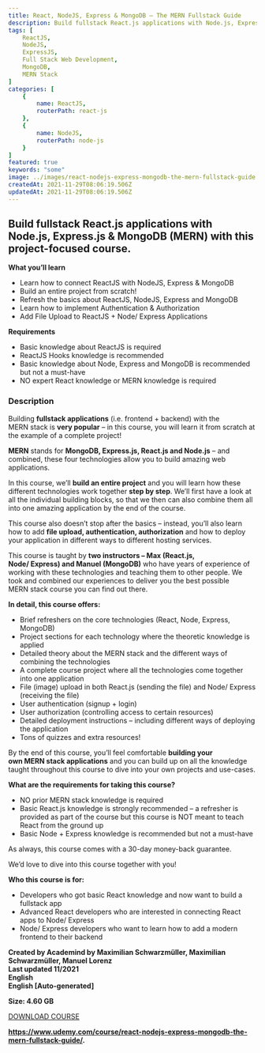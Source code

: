 ```yaml
---
title: React, NodeJS, Express & MongoDB – The MERN Fullstack Guide
description: Build fullstack React.js applications with Node.js, Express.js & MongoDB (MERN) with this project-focused course.Building fullstack applications (i.e. frontend + backend) with the MERN stack is very popular – in this course, you will learn it from scratch at the example of a complete project!
tags: [
	ReactJS,
	NodeJS,
	ExpressJS,
	Full Stack Web Development,
	MongoDB,
	MERN Stack
]
categories: [
	{
		name: ReactJS,
		routerPath: react-js
	},
	{
		name: NodeJS,
        routerPath: node-js
	}
]
featured: true
keywords: "some"
image: ../images/react-nodejs-express-mongodb-the-mern-fullstack-guide.jpg
createdAt: 2021-11-29T08:06:19.506Z
updatedAt: 2021-11-29T08:06:19.506Z
---
```


## **Build fullstack React.js applications with Node.js, Express.js & MongoDB (MERN) with this project-focused course.**

**What you’ll learn**

-   Learn how to connect ReactJS with NodeJS, Express & MongoDB
-   Build an entire project from scratch!
-   Refresh the basics about ReactJS, NodeJS, Express and MongoDB
-   Learn how to implement Authentication & Authorization
-   Add File Upload to ReactJS + Node/ Express Applications

**Requirements**

-   Basic knowledge about ReactJS is required
-   ReactJS Hooks knowledge is recommended
-   Basic knowledge about Node, Express and MongoDB is recommended but not a must-have
-   NO expert React knowledge or MERN knowledge is required

### **Description**

Building **fullstack applications** (i.e. frontend + backend) with the MERN stack is **very popular** – in this course, you will learn it from scratch at the example of a complete project!

**MERN** stands for **MongoDB, Express.js, React.js and Node.js** – and combined, these four technologies allow you to build amazing web applications.

In this course, we’ll **build an entire project** and you will learn how these different technologies work together **step by step**. We’ll first have a look at all the individual building blocks, so that we then can also combine them all into one amazing application by the end of the course.

This course also doesn’t stop after the basics – instead, you’ll also learn how to add **file upload, authentication, authorization** and how to deploy your application in different ways to different hosting services.

This course is taught by **two instructors – Max (React.js, Node/ Express) and Manuel (MongoDB)** who have years of experience of working with these technologies and teaching them to other people. We took and combined our experiences to deliver you the best possible MERN stack course you can find out there.

**In detail, this course offers:**

-   Brief refreshers on the core technologies (React, Node, Express, MongoDB)
-   Project sections for each technology where the theoretic knowledge is applied
-   Detailed theory about the MERN stack and the different ways of combining the technologies
-   A complete course project where all the technologies come together into one application
-   File (image) upload in both React.js (sending the file) and Node/ Express (receiving the file)
-   User authentication (signup + login)
-   User authorization (controlling access to certain resources)
-   Detailed deployment instructions – including different ways of deploying the application
-   Tons of quizzes and extra resources!

By the end of this course, you’ll feel comfortable **building your own MERN stack applications** and you can build up on all the knowledge taught throughout this course to dive into your own projects and use-cases.

**What are the requirements for taking this course?**

-   NO prior MERN stack knowledge is required
-   Basic React.js knowledge is strongly recommended – a refresher is provided as part of the course but this course is NOT meant to teach React from the ground up
-   Basic Node + Express knowledge is recommended but not a must-have

As always, this course comes with a 30-day money-back guarantee.

We’d love to dive into this course together with you!

**Who this course is for:**

-   Developers who got basic React knowledge and now want to build a fullstack app
-   Advanced React developers who are interested in connecting React apps to Node/ Express
-   Node/ Express developers who want to learn how to add a modern frontend to their backend

**Created by Academind by Maximilian Schwarzmüller, Maximilian Schwarzmüller, Manuel Lorenz**  
**Last updated 11/2021**  
**English**  
**English \[Auto-generated\]**

**Size: 4.60 GB**

[DOWNLOAD COURSE](https://gigacourse.com/wp-content/uploads/2021/11/GigaCourse.Com-Udemy%20-%20React%2C%20NodeJS%2C%20Express%20%26%20MongoDB%20-%20The%20MERN%20Fullstack%20Guide.torrent)

**https://www.udemy.com/course/react-nodejs-express-mongodb-the-mern-fullstack-guide/.**
